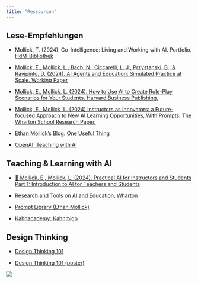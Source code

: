 ```yaml
---
title: "Ressourcen"
---
```


## Lese-Empfehlungen

- Mollick, T. (2024). Co-Intelligence: Living and Working with AI. Portfolio. [HdM-Bibliothek](https://bsz.ibs-bw.de/aDISWeb/app;jsessionid=60CD3E70329581E53CB209DF2BAC9FE3)

- [Mollick, E., Mollick, L., Bach, N., Ciccarelli, L. J., Przystanski, B., & Ravipinto, D. (2024). AI Agents and Education: Simulated Practice at Scale. Working Paper](https://arxiv.org/abs/2407.12796)

- [Mollick, E., Mollick, L. (2024). How to Use AI to Create Role-Play Scenarios for Your Students. Harvard Business Publishing.](https://hbsp.harvard.edu/inspiring-minds/using-generative-ai-to-create-role-play-scenarios-for-students)

- [Mollick, E., Mollick, L. (2024) Instructors as Innovators: a Future-focused Approach to New AI Learning Opportunities, With Prompts. The Wharton School Research Paper.](https://arxiv.org/abs/2407.05181)

- [Ethan Mollick's Blog: One Useful Thing](https://www.oneusefulthing.org/)

- [OpenAI: Teaching with AI](https://openai.com/blog/teaching-with-ai)


## Teaching & Learning with AI

- [🎥 Mollick, E., Mollick, L. (2024). Practical AI for Instructors and Students Part 1: Introduction to AI for Teachers and Students](https://www.youtube.com/watch?v=t9gmyvf7JYo&t=1s)

- [Research and Tools on AI and Education, Wharton](https://ai-analytics.wharton.upenn.edu/generative-ai-labs/ai-and-education/)

- [Prompt Library (Ethan Mollick)](https://www.moreusefulthings.com/prompts)

- [Kahnacademy: Kahnmigo](https://www.youtube.com/watch?v=rnIgnS8Susg)


## Design Thinking

- [Design Thinking 101](https://www.nngroup.com/articles/design-thinking/)

- [Design Thinking 101 (poster)](https://media.nngroup.com/media/articles/attachments/Design-thinking-101-NNG.pdf)

![](https://media.nngroup.com/media/editor/2016/07/25/designthinking_illustration_final2-02.png)
